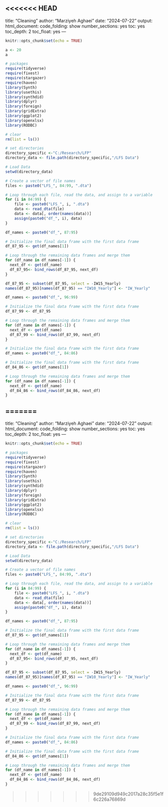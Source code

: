 <<<<<<< HEAD
---
title: "Cleaning"
author: "Marziyeh Aghaei"
date: "2024-07-22"
output:
  html_document: 
    code_folding: show
    number_sections: yes
    toc: yes
    toc_depth: 2
    toc_float: yes
---
```{r setup, include = FALSE}
knitr::opts_chunk$set(echo = TRUE)
```

```{r}
a <- 20
a
```
```{r,message = FALSE}
# packages
require(tidyverse)
require(fixest)
require(stargazer)
require(haven)
library(Synth)
library(usethis)
library(synthdid)
library(dplyr)
library(foreign)
library(gridExtra)
library(ggplot2)
library(openxlsx)
library(RODBC)

# clear
rm(list = ls())

# set directories
directory_specific <-"C:/Research/LFP"
directory_data <- file.path(directory_specific,"/LFS Data")

```
```{r}
# Load Data
setwd(directory_data)

# Create a vector of file names
files <- paste0("LFS_", 84:99, ".dta")

# Loop through each file, read the data, and assign to a variable
for (i in 84:99) {
    file <- paste0("LFS_", i, ".dta")
    data <- read_dta(file)
    data <- data[, order(names(data))]
    assign(paste0("df_", i), data)
}

```
```{r}
df_names <- paste0("df_", 87:95)

# Initialize the final data frame with the first data frame
df_87_95 <- get(df_names[1])

# Loop through the remaining data frames and merge them
for (df_name in df_names[-1]) {
  next_df <- get(df_name)
  df_87_95<- bind_rows(df_87_95, next_df)
}

df_87_95 <- subset(df_87_95, select = -IW15_Yearly)
names(df_87_95)[names(df_87_95) == "IW10_Yearly"] <- "IW_Yearly"

df_names <- paste0("df_", 96:99)

# Initialize the final data frame with the first data frame
df_87_99 <- df_87_95

# Loop through the remaining data frames and merge them
for (df_name in df_names[-1]) {
  next_df <- get(df_name)
  df_87_99 <- bind_rows(df_87_99, next_df)
}

```
```{r}
# Initialize the final data frame with the first data frame
df_names <- paste0("df_", 84:86)

# Initialize the final data frame with the first data frame
df_84_86 <- get(df_names[1])

# Loop through the remaining data frames and merge them
for (df_name in df_names[-1]) {
  next_df <- get(df_name)
  df_84_86 <- bind_rows(df_84_86, next_df)
}
```




=======
---
title: "Cleaning"
author: "Marziyeh Aghaei"
date: "2024-07-22"
output:
  html_document: 
    code_folding: show
    number_sections: yes
    toc: yes
    toc_depth: 2
    toc_float: yes
---
```{r setup, include = FALSE}
knitr::opts_chunk$set(echo = TRUE)
```


```{r,message = FALSE}
# packages
require(tidyverse)
require(fixest)
require(stargazer)
require(haven)
library(Synth)
library(usethis)
library(synthdid)
library(dplyr)
library(foreign)
library(gridExtra)
library(ggplot2)
library(openxlsx)
library(RODBC)

# clear
rm(list = ls())

# set directories
directory_specific <-"C:/Research/LFP"
directory_data <- file.path(directory_specific,"/LFS Data")

```
```{r}
# Load Data
setwd(directory_data)

# Create a vector of file names
files <- paste0("LFS_", 84:99, ".dta")

# Loop through each file, read the data, and assign to a variable
for (i in 84:99) {
    file <- paste0("LFS_", i, ".dta")
    data <- read_dta(file)
    data <- data[, order(names(data))]
    assign(paste0("df_", i), data)
}

```
```{r}
df_names <- paste0("df_", 87:95)

# Initialize the final data frame with the first data frame
df_87_95 <- get(df_names[1])

# Loop through the remaining data frames and merge them
for (df_name in df_names[-1]) {
  next_df <- get(df_name)
  df_87_95<- bind_rows(df_87_95, next_df)
}

df_87_95 <- subset(df_87_95, select = -IW15_Yearly)
names(df_87_95)[names(df_87_95) == "IW10_Yearly"] <- "IW_Yearly"

df_names <- paste0("df_", 96:99)

# Initialize the final data frame with the first data frame
df_87_99 <- df_87_95

# Loop through the remaining data frames and merge them
for (df_name in df_names[-1]) {
  next_df <- get(df_name)
  df_87_99 <- bind_rows(df_87_99, next_df)
}

```
```{r}
# Initialize the final data frame with the first data frame
df_names <- paste0("df_", 84:86)

# Initialize the final data frame with the first data frame
df_84_86 <- get(df_names[1])

# Loop through the remaining data frames and merge them
for (df_name in df_names[-1]) {
  next_df <- get(df_name)
  df_84_86 <- bind_rows(df_84_86, next_df)
}
```




>>>>>>> 9de29109d949c2017a28c35f5e1f6c226a76869d
